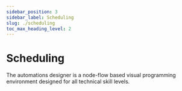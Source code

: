```yaml
---
sidebar_position: 3
sidebar_label: Scheduling
slug: ./scheduling
toc_max_heading_level: 2
---
```



# Scheduling

The automations designer is a node-flow based visual programming environment designed for all
technical skill levels.
